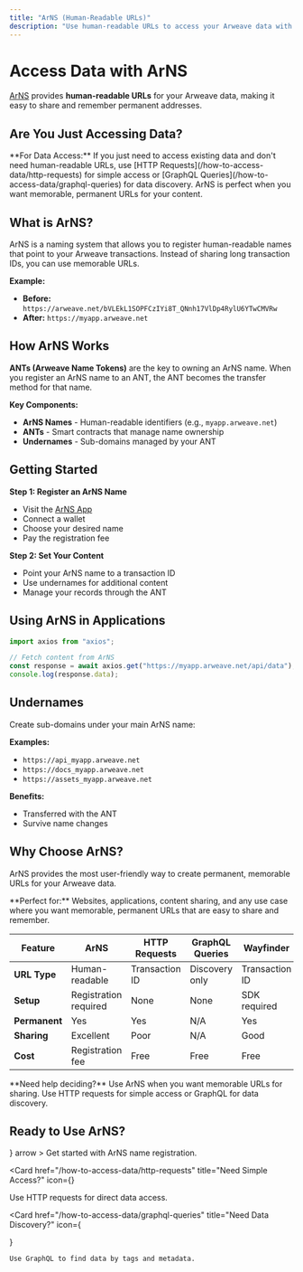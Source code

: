 ```yaml
---
title: "ArNS (Human-Readable URLs)"
description: "Use human-readable URLs to access your Arweave data with ArNS"
---
```


# Access Data with ArNS

[ArNS](https://cookbook.bobinstein.com/fundamentals/accessing-arweave-data/arns.html) provides **human-readable URLs** for your Arweave data, making it easy to share and remember permanent addresses.

## Are You Just Accessing Data?

<Callout type="info">
  **For Data Access:** If you just need to access existing data and don't need
  human-readable URLs, use [HTTP Requests](/how-to-access-data/http-requests)
  for simple access or [GraphQL Queries](/how-to-access-data/graphql-queries)
  for data discovery. ArNS is perfect when you want memorable, permanent URLs
  for your content.
</Callout>

## What is ArNS?

ArNS is a naming system that allows you to register human-readable names that point to your Arweave transactions. Instead of sharing long transaction IDs, you can use memorable URLs.

**Example:**

- **Before:** `https://arweave.net/bVLEkL1SOPFCzIYi8T_QNnh17VlDp4RylU6YTwCMVRw`
- **After:** `https://myapp.arweave.net`

## How ArNS Works

**ANTs (Arweave Name Tokens)** are the key to owning an ArNS name. When you register an ArNS name to an ANT, the ANT becomes the transfer method for that name.

**Key Components:**

- **ArNS Names** - Human-readable identifiers (e.g., `myapp.arweave.net`)
- **ANTs** - Smart contracts that manage name ownership
- **Undernames** - Sub-domains managed by your ANT

## Getting Started

**Step 1: Register an ArNS Name**

- Visit the [ArNS App](https://arns.app)
- Connect a wallet
- Choose your desired name
- Pay the registration fee

**Step 2: Set Your Content**

- Point your ArNS name to a transaction ID
- Use undernames for additional content
- Manage your records through the ANT

## Using ArNS in Applications

```js
import axios from "axios";

// Fetch content from ArNS
const response = await axios.get("https://myapp.arweave.net/api/data");
console.log(response.data);
```

## Undernames

Create sub-domains under your main ArNS name:

**Examples:**

- `https://api_myapp.arweave.net`
- `https://docs_myapp.arweave.net`
- `https://assets_myapp.arweave.net`

**Benefits:**

- Transferred with the ANT
- Survive name changes

## Why Choose ArNS?

ArNS provides the most user-friendly way to create permanent, memorable URLs for your Arweave data.

<Callout type="note">
  **Perfect for:** Websites, applications, content sharing, and any use case
  where you want memorable, permanent URLs that are easy to share and remember.
</Callout>

| Feature       | ArNS                  | HTTP Requests  | GraphQL Queries | Wayfinder      |
| ------------- | --------------------- | -------------- | --------------- | -------------- |
| **URL Type**  | Human-readable        | Transaction ID | Discovery only  | Transaction ID |
| **Setup**     | Registration required | None           | None            | SDK required   |
| **Permanent** | Yes                   | Yes            | N/A             | Yes            |
| **Sharing**   | Excellent             | Poor           | N/A             | Good           |
| **Cost**      | Registration fee      | Free           | Free            | Free           |

<Callout type="info">
  **Need help deciding?** Use ArNS when you want memorable URLs for sharing. Use
  HTTP requests for simple access or GraphQL for data discovery.
</Callout>

## Ready to Use ArNS?

<Cards>
  <Card 
    href="https://arns.app" 
    title="Register ArNS Name"
    icon={<Link />}
    arrow
  >
    Get started with ArNS name registration.
  </Card>

<Card
  href="/how-to-access-data/http-requests"
  title="Need Simple Access?"
  icon={<Globe />}
>
  Use HTTP requests for direct data access.
</Card>

  <Card 
    href="/how-to-access-data/graphql-queries" 
    title="Need Data Discovery?"
    icon={<Search />}
  >
    Use GraphQL to find data by tags and metadata.
  </Card>
</Cards>
